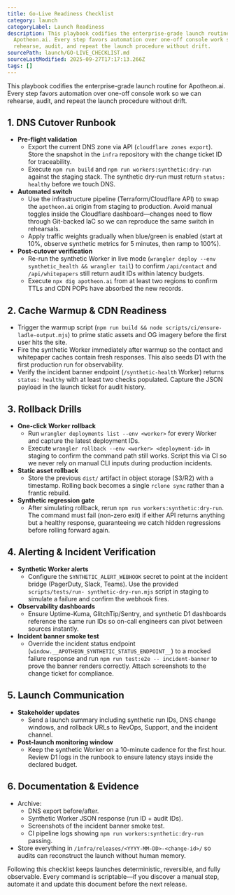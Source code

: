 ```yaml
---
title: Go-Live Readiness Checklist
category: launch
categoryLabel: Launch Readiness
description: This playbook codifies the enterprise-grade launch routine for
  Apotheon.ai. Every step favors automation over one-off console work so we can
  rehearse, audit, and repeat the launch procedure without drift.
sourcePath: launch/GO-LIVE_CHECKLIST.md
sourceLastModified: 2025-09-27T17:17:13.266Z
tags: []
---
```


This playbook codifies the enterprise-grade launch routine for Apotheon.ai. Every
step favors automation over one-off console work so we can rehearse, audit, and
repeat the launch procedure without drift.

## 1. DNS Cutover Runbook

- **Pre-flight validation**
  - Export the current DNS zone via API (`cloudflare zones export`). Store the
    snapshot in the `infra` repository with the change ticket ID for traceability.
  - Execute `npm run build` and `npm run workers:synthetic:dry-run` against the
    staging stack. The synthetic dry-run must return `status: healthy` before
    we touch DNS.
- **Automated switch**
  - Use the infrastructure pipeline (Terraform/Cloudflare API) to swap the
    `apotheon.ai` origin from staging to production. Avoid manual toggles inside
    the Cloudflare dashboard—changes need to flow through Git-backed IaC so we
    can reproduce the same switch in rehearsals.
  - Apply traffic weights gradually when blue/green is enabled (start at 10%,
    observe synthetic metrics for 5 minutes, then ramp to 100%).
- **Post-cutover verification**
  - Re-run the synthetic Worker in live mode (`wrangler deploy --env
synthetic_health && wrangler tail`) to confirm `/api/contact` and
    `/api/whitepapers` still return audit IDs within latency budgets.
  - Execute `npx dig apotheon.ai` from at least two regions to confirm TTLs and
    CDN POPs have absorbed the new records.

## 2. Cache Warmup & CDN Readiness

- Trigger the warmup script (`npm run build && node scripts/ci/ensure-ladle-output.mjs`)
  to prime static assets and OG imagery before the first user hits the site.
- Fire the synthetic Worker immediately after warmup so the contact and
  whitepaper caches contain fresh responses. This also seeds D1 with the first
  production run for observability.
- Verify the incident banner endpoint (`/synthetic-health` Worker) returns
  `status: healthy` with at least two checks populated. Capture the JSON payload
  in the launch ticket for audit history.

## 3. Rollback Drills

- **One-click Worker rollback**
  - Run `wrangler deployments list --env <worker>` for every Worker and capture
    the latest deployment IDs.
  - Execute `wrangler rollback --env <worker> <deployment-id>` in staging to
    confirm the command path still works. Script this via CI so we never rely on
    manual CLI inputs during production incidents.
- **Static asset rollback**
  - Store the previous `dist/` artifact in object storage (S3/R2) with a timestamp.
    Rolling back becomes a single `rclone sync` rather than a frantic rebuild.
- **Synthetic regression gate**
  - After simulating rollback, rerun `npm run workers:synthetic:dry-run`. The
    command must fail (non-zero exit) if either API returns anything but a
    healthy response, guaranteeing we catch hidden regressions before rolling
    forward again.

## 4. Alerting & Incident Verification

- **Synthetic Worker alerts**
  - Configure the `SYNTHETIC_ALERT_WEBHOOK` secret to point at the incident
    bridge (PagerDuty, Slack, Teams). Use the provided `scripts/tests/run-
synthetic-dry-run.mjs` script in staging to simulate a failure and confirm
    the webhook fires.
- **Observability dashboards**
  - Ensure Uptime-Kuma, GlitchTip/Sentry, and synthetic D1 dashboards reference
    the same run IDs so on-call engineers can pivot between sources instantly.
- **Incident banner smoke test**
  - Override the incident status endpoint (`window.__APOTHEON_SYNTHETIC_STATUS_ENDPOINT__`)
    to a mocked failure response and run `npm run test:e2e -- incident-banner`
    to prove the banner renders correctly. Attach screenshots to the change
    ticket for compliance.

## 5. Launch Communication

- **Stakeholder updates**
  - Send a launch summary including synthetic run IDs, DNS change windows, and
    rollback URLs to RevOps, Support, and the incident channel.
- **Post-launch monitoring window**
  - Keep the synthetic Worker on a 10-minute cadence for the first hour. Review
    D1 logs in the runbook to ensure latency stays inside the declared budget.

## 6. Documentation & Evidence

- Archive:
  - DNS export before/after.
  - Synthetic Worker JSON response (run ID + audit IDs).
  - Screenshots of the incident banner smoke test.
  - CI pipeline logs showing `npm run workers:synthetic:dry-run` passing.
- Store everything in `/infra/releases/<YYYY-MM-DD>-<change-id>/` so audits
  can reconstruct the launch without human memory.

Following this checklist keeps launches deterministic, reversible, and fully
observable. Every command is scriptable—if you discover a manual step, automate
it and update this document before the next release.
